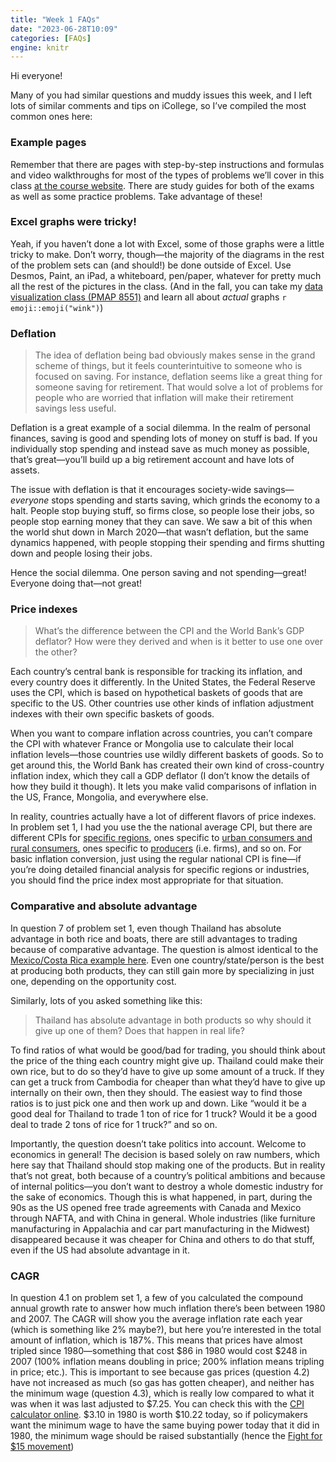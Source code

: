 ```yaml
---
title: "Week 1 FAQs"
date: "2023-06-28T10:09"
categories: [FAQs]
engine: knitr
---
```


Hi everyone!

Many of you had similar questions and muddy issues this week, and I left lots of similar comments and tips on iCollege, so I’ve compiled the most common ones here:


### Example pages

Remember that there are pages with step-by-step instructions and formulas and video walkthroughs for most of the types of problems we’ll cover in this class [at the course website](/resource/index.qmd). There are study guides for both of the exams as well as some practice problems. Take advantage of these!


### Excel graphs were tricky!

Yeah, if you haven’t done a lot with Excel, some of those graphs were a little tricky to make. Don’t worry, though—the majority of the diagrams in the rest of the problem sets can (and should!) be done outside of Excel. Use Desmos, Paint, an iPad, a whiteboard, pen/paper, whatever for pretty much all the rest of the pictures in the class. (And in the fall, you can take my [data visualization class (PMAP 8551)](https://datavizs23.classes.andrewheiss.com/) and learn all about *actual* graphs `r emoji::emoji("wink")`)


### Deflation

> The idea of deflation being bad obviously makes sense in the grand scheme of things, but it feels counterintuitive to someone who is focused on saving. For instance, deflation seems like a great thing for someone saving for retirement. That would solve a lot of problems for people who are worried that inflation will make their retirement savings less useful.

Deflation is a great example of a social dilemma. In the realm of personal finances, saving is good and spending lots of money on stuff is bad. If you individually stop spending and instead save as much money as possible, that’s great—you’ll build up a big retirement account and have lots of assets.

The issue with deflation is that it encourages society-wide savings—*everyone* stops spending and starts saving, which grinds the economy to a halt. People stop buying stuff, so firms close, so people lose their jobs, so people stop earning money that they can save. We saw a bit of this when the world shut down in March 2020—that wasn’t deflation, but the same dynamics happened, with people stopping their spending and firms shutting down and people losing their jobs.

Hence the social dilemma. One person saving and not spending—great! Everyone doing that—not great!


### Price indexes

> What’s the difference between the CPI and the World Bank’s GDP deflator? How were they derived and when is it better to use one over the other?

Each country's central bank is responsible for tracking its inflation, and every country does it differently. In the United States, the Federal Reserve uses the CPI, which is based on hypothetical baskets of goods that are specific to the US. Other countries use other kinds of inflation adjustment indexes with their own specific baskets of goods.

When you want to compare inflation across countries, you can't compare the CPI with whatever France or Mongolia use to calculate their local inflation levels—those countries use wildly different baskets of goods. So to get around this, the World Bank has created their own kind of cross-country inflation index, which they call a GDP deflator (I don’t know the details of how they build it though). It lets you make valid comparisons of inflation in the US, France, Mongolia, and everywhere else.

In reality, countries actually have a lot of different flavors of price indexes. In problem set 1, I had you use the the national average CPI, but there are different CPIs for [specific regions](https://www.bls.gov/cpi/regional-resources.htm), ones specific to [urban consumers and rural consumers](https://www.bls.gov/cpi/data.htm), ones specific to [producers](https://www.bls.gov/ppi/) (i.e. firms), and so on. For basic inflation conversion, just using the regular national CPI is fine—if you’re doing detailed financial analysis for specific regions or industries, you should find the price index most appropriate for that situation.

### Comparative and absolute advantage

In question 7 of problem set 1, even though Thailand has absolute advantage in both rice and boats, there are still advantages to trading because of comparative advantage. The question is almost identical to the [Mexico/Costa Rica example here](/resource/advantage.qmd#comparative-advantage-when-one-party-has-absolute-advantage-in-both-products). Even one country/state/person is the best at producing both products, they can still gain more by specializing in just one, depending on the opportunity cost.

Similarly, lots of you asked something like this:

>Thailand has absolute advantage in both products so why should it give up one of them? Does that happen in real life?

To find ratios of what would be good/bad for trading, you should think about the price of the thing each country might give up. Thailand could make their own rice, but to do so they'd have to give up some amount of a truck. If they can get a truck from Cambodia for cheaper than what they'd have to give up internally on their own, then they should. The easiest way to find those ratios is to just pick one and then work up and down. Like "would it be a good deal for Thailand to trade 1 ton of rice for 1 truck? Would it be a good deal to trade 2 tons of rice for 1 truck?" and so on.

Importantly, the question doesn't take politics into account. Welcome to economics in general! The decision is based solely on raw numbers, which here say that Thailand should stop making one of the products. But in reality that's not great, both because of a country's political ambitions and because of internal politics—you don't want to destroy a whole domestic industry for the sake of economics. Though this is what happened, in part, during the 90s as the US opened free trade agreements with Canada and Mexico through NAFTA, and with China in general. Whole industries (like furniture manufacturing in Appalachia and car part manufacturing in the Midwest) disappeared because it was cheaper for China and others to do that stuff, even if the US had absolute advantage in it.


### CAGR

In question 4.1 on problem set 1, a few of you calculated the compound annual growth rate to answer how much inflation there's been between 1980 and 2007. The CAGR will show you the average inflation rate each year (which is something like 2% maybe?), but here you're interested in the total amount of inflation, which is 187%. This means that prices have almost tripled since 1980—something that cost \$86 in 1980 would cost \$248 in 2007 (100% inflation means doubling in price; 200% inflation means tripling in price; etc.). This is important to see because gas prices (question 4.2) have not increased as much (so gas has gotten cheaper), and neither has the minimum wage (question 4.3), which is really low compared to what it was when it was last adjusted to \$7.25. You can check this with the [CPI calculator online](https://data.bls.gov/cgi-bin/cpicalc.pl). \$3.10 in 1980 is worth \$10.22 today, so if policymakers want the minimum wage to have the same buying power today that it did in 1980, the minimum wage should be raised substantially (hence the [Fight for $15 movement](https://en.wikipedia.org/wiki/Fight_for_$15))
